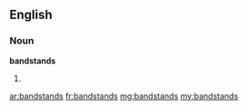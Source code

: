 ==English==

===Noun===
'''bandstands'''

# {{plural of|bandstand}}

[[ar:bandstands]]
[[fr:bandstands]]
[[mg:bandstands]]
[[my:bandstands]]